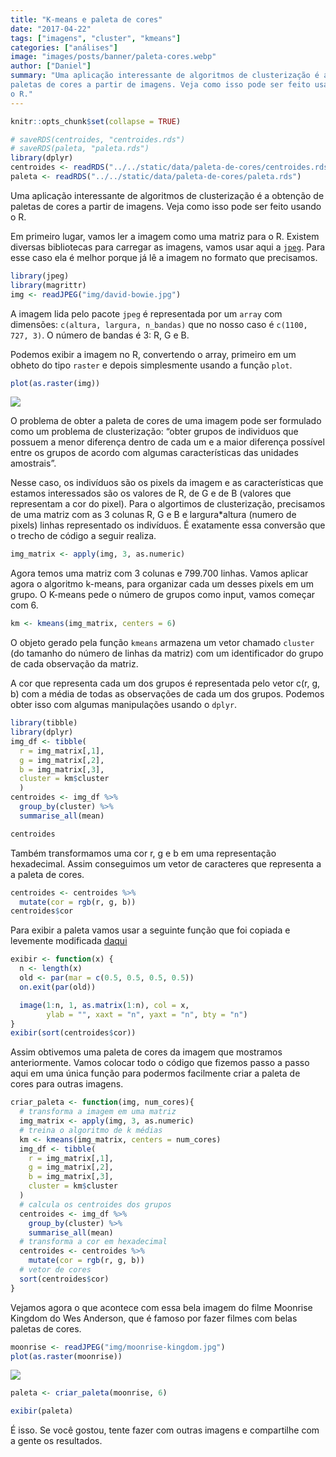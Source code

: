 ```yaml
---
title: "K-means e paleta de cores"
date: "2017-04-22"
tags: ["imagens", "cluster", "kmeans"]
categories: ["análises"]
image: "images/posts/banner/paleta-cores.webp"
author: ["Daniel"]
summary: "Uma aplicação interessante de algoritmos de clusterização é a obtenção de
paletas de cores a partir de imagens. Veja como isso pode ser feito usando
o R."
---
```


```r
knitr::opts_chunk$set(collapse = TRUE)
```

```r
# saveRDS(centroides, "centroides.rds")
# saveRDS(paleta, "paleta.rds")
library(dplyr)
centroides <- readRDS("../../static/data/paleta-de-cores/centroides.rds")
paleta <- readRDS("../../static/data/paleta-de-cores/paleta.rds")
```

Uma aplicação interessante de algoritmos de clusterização é a obtenção de
paletas de cores a partir de imagens. Veja como isso pode ser feito usando
o R.

Em primeiro lugar, vamos ler a imagem como uma matriz para o R.
Existem diversas bibliotecas para carregar as imagens, vamos usar aqui
a [`jpeg`](https://CRAN.R-project.org/package=jpeg). Para esse caso ela
é melhor porque já lê a imagem no formato que precisamos.

```r
library(jpeg)
library(magrittr)
img <- readJPEG("img/david-bowie.jpg")
```

A imagem lida pelo pacote `jpeg` é representada por um `array` com dimensões:
`c(altura, largura, n_bandas)` que no nosso caso é `c(1100, 727, 3)`. O número de bandas é 3: R, G e B.

Podemos exibir a imagem no R, convertendo o array, primeiro em um obheto do tipo
`raster` e depois simplesmente usando a função `plot`.

```r
plot(as.raster(img))
```

![](/images/posts/conteudo/paleta-de-cores/david-bowie.webp)

O problema de obter a paleta de cores de uma imagem pode ser formulado como um
problema de clusterização: "obter grupos de individuos que possuem a menor diferença dentro de cada um e a maior diferença possível entre os grupos de
acordo com algumas características das unidades amostrais".

Nesse caso, os indivíduos são os pixels da imagem e as características que
estamos interessados são os valores de R, de G e de B (valores que representam a
cor do pixel). Para o algortimos de
clusterização, precisamos de uma matriz com as 3 colunas R, G e B e largura*altura (numero de pixels) linhas representado os indivíduos. É exatamente essa conversão
que o trecho de código a seguir realiza.

```r
img_matrix <- apply(img, 3, as.numeric)
```

Agora temos uma matriz com 3 colunas e 799.700 linhas.
Vamos aplicar agora o algoritmo k-means, para organizar cada um desses pixels em
um grupo. O K-means pede o número de grupos como input, vamos começar
com 6.

```r
km <- kmeans(img_matrix, centers = 6)
```

O objeto gerado pela função `kmeans` armazena
um vetor chamado `cluster` (do tamanho do número de linhas da matriz) com um
identificador do grupo de cada observação da matriz.

A cor que representa cada um dos grupos é representada pelo vetor
c(r, g, b) com a média de todas as observações de cada um dos grupos.
Podemos obter isso com algumas manipulações usando o `dplyr`.

```r
library(tibble)
library(dplyr)
img_df <- tibble(
  r = img_matrix[,1],
  g = img_matrix[,2],
  b = img_matrix[,3],
  cluster = km$cluster
  )
centroides <- img_df %>%
  group_by(cluster) %>%
  summarise_all(mean)
```

```r
centroides
```

Também transformamos uma cor r, g e b em uma representação hexadecimal.
Assim conseguimos um vetor de caracteres que representa a a paleta de cores.

```r
centroides <- centroides %>%
  mutate(cor = rgb(r, g, b))
centroides$cor
```

Para exibir a paleta vamos usar a seguinte função que foi copiada
e levemente modificada [daqui](https://github.com/karthik/wesanderson)

```r
exibir <- function(x) {
  n <- length(x)
  old <- par(mar = c(0.5, 0.5, 0.5, 0.5))
  on.exit(par(old))

  image(1:n, 1, as.matrix(1:n), col = x,
        ylab = "", xaxt = "n", yaxt = "n", bty = "n")
}
exibir(sort(centroides$cor))
```

Assim obtivemos uma paleta de cores da imagem que mostramos anteriormente.
Vamos colocar todo o código que fizemos passo a passo aqui em uma única função para podermos facilmente criar a paleta de cores para outras imagens.

```r
criar_paleta <- function(img, num_cores){
  # transforma a imagem em uma matriz
  img_matrix <- apply(img, 3, as.numeric)
  # treina o algoritmo de k médias
  km <- kmeans(img_matrix, centers = num_cores)
  img_df <- tibble(
    r = img_matrix[,1],
    g = img_matrix[,2],
    b = img_matrix[,3],
    cluster = km$cluster
  )
  # calcula os centroides dos grupos
  centroides <- img_df %>%
    group_by(cluster) %>%
    summarise_all(mean)
  # transforma a cor em hexadecimal
  centroides <- centroides %>%
    mutate(cor = rgb(r, g, b))
  # vetor de cores
  sort(centroides$cor)
}
```

Vejamos agora o que acontece com essa bela imagem do filme Moonrise Kingdom do
Wes Anderson, que é famoso por fazer filmes com belas paletas de cores.

```r
moonrise <- readJPEG("img/moonrise-kingdom.jpg")
plot(as.raster(moonrise))
```

![](/images/posts/conteudo/paleta-de-cores/moonrise-kingdom.webp)

```r
paleta <- criar_paleta(moonrise, 6)
```

```r
exibir(paleta)
```

É isso. Se você gostou, tente fazer com outras imagens e compartilhe com a gente os resultados.
























